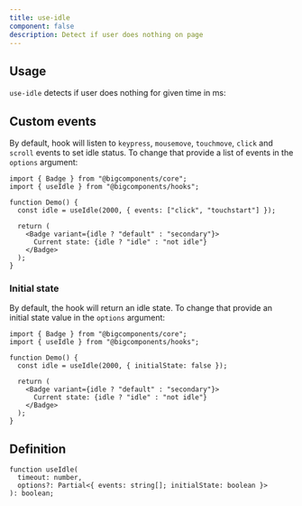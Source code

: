 ```yaml
---
title: use-idle
component: false
description: Detect if user does nothing on page
---
```


## Usage

`use-idle` detects if user does nothing for given time in ms:

<ComponentPreview name="use-idle-demo" />

## Custom events

By default, hook will listen to `keypress`, `mousemove`, `touchmove`, `click` and `scroll` events to set idle status. To change that provide a list of events in the `options` argument:

```tsx
import { Badge } from "@bigcomponents/core";
import { useIdle } from "@bigcomponents/hooks";

function Demo() {
  const idle = useIdle(2000, { events: ["click", "touchstart"] });

  return (
    <Badge variant={idle ? "default" : "secondary"}>
      Current state: {idle ? "idle" : "not idle"}
    </Badge>
  );
}
```

### Initial state

By default, the hook will return an idle state. To change that provide an initial state value in the `options` argument:

```tsx
import { Badge } from "@bigcomponents/core";
import { useIdle } from "@bigcomponents/hooks";

function Demo() {
  const idle = useIdle(2000, { initialState: false });

  return (
    <Badge variant={idle ? "default" : "secondary"}>
      Current state: {idle ? "idle" : "not idle"}
    </Badge>
  );
}
```

## Definition

```tsx
function useIdle(
  timeout: number,
  options?: Partial<{ events: string[]; initialState: boolean }>
): boolean;
```
